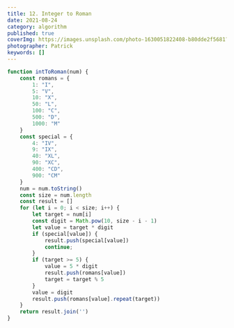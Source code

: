 ```yaml
---
title: 12. Integer to Roman
date: 2021-08-24
category: algorithm
published: true
coverImg: https://images.unsplash.com/photo-1630051822408-b80dde2f5681?ixid=MnwxMjA3fDB8MHxwaG90by1wYWdlfHx8fGVufDB8fHx8&ixlib=rb-1.2.1&auto=format&fit=crop&w=2550&q=80
photographer: Patrick
keywords: []
---
```


```js
function intToRoman(num) {
    const romans = {
        1: "I",
        5: "V",
        10: "X",
        50: "L",
        100: "C",
        500: "D",
        1000: "M"
    }
    const special = {
        4: "IV",
        9: "IX",
        40: "XL",
        90: "XC",
        400: "CD",
        900: "CM"
    }
    num = num.toString()
    const size = num.length
    const result = []
    for (let i = 0; i < size; i++) {
        let target = num[i]
        const digit = Math.pow(10, size - i - 1)
        let value = target * digit
        if (special[value]) {
            result.push(special[value])
            continue;
        }
        if (target >= 5) {
            value = 5 * digit
            result.push(romans[value])
            target = target % 5
        }
        value = digit
        result.push(romans[value].repeat(target))
    }
    return result.join('')
}
```

